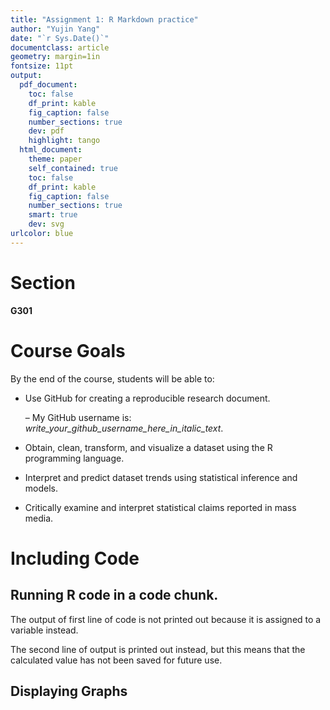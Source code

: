 ```yaml
---
title: "Assignment 1: R Markdown practice"
author: "Yujin Yang"
date: "`r Sys.Date()`"
documentclass: article
geometry: margin=1in
fontsize: 11pt
output: 
  pdf_document:
    toc: false
    df_print: kable
    fig_caption: false
    number_sections: true
    dev: pdf
    highlight: tango
  html_document:
    theme: paper
    self_contained: true
    toc: false
    df_print: kable
    fig_caption: false
    number_sections: true
    smart: true
    dev: svg
urlcolor: blue
---
```


<!-- Write down your Markdown below this line -->
# Section
__G301__

# Course Goals
By the end of the course, students will be able to:

* Use GitHub for creating a reproducible research document.

    -- My GitHub username is: _write_your_github_username_here_in_italic_text_.
  
* Obtain, clean, transform, and visualize a dataset using the R programming language.

* Interpret and predict dataset trends using statistical inference and models.

* Critically examine and interpret statistical claims reported in mass media.

# Including Code

## Running R code in a code chunk.

The output of first line of code is not printed out because it is assigned to a variable instead.

The second line of output is printed out instead, but this means that the calculated value has not been saved for future use.

## Displaying Graphs






